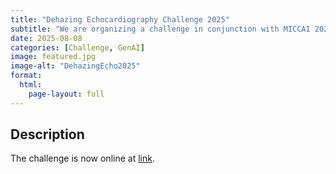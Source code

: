 ```yaml
---
title: "Dehazing Echocardiography Challenge 2025"
subtitle: "We are organizing a challenge in conjunction with MICCAI 2025."
date: 2025-08-08
categories: [Challenge, GenAI]
image: featured.jpg
image-alt: "DehazingEcho2025"
format: 
  html: 
    page-layout: full
---
```


## Description

The challenge is now online at [link](https://dehazingecho2025.grand-challenge.org/).